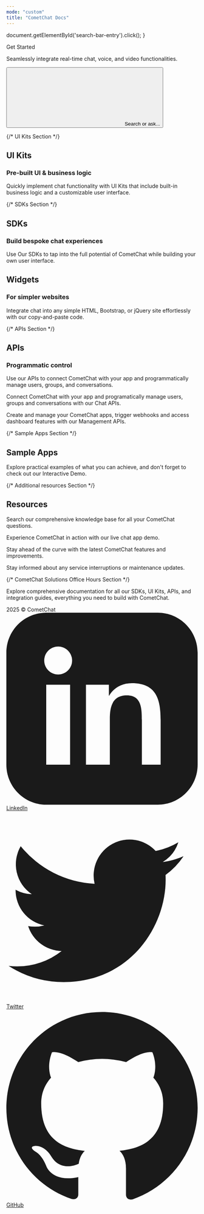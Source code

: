 ```yaml
---
mode: "custom"
title: "CometChat Docs"
---
```


  document.getElementById('search-bar-entry').click();
}

<div className="relative w-full flex items-center justify-center" style={{ height: '20rem', overflow: 'hidden'}}>


<div className="absolute inset-0 bg-primary dark:bg-primary-light" style={{opacity: 0.05 }}></div>
  <div style={{ position: 'absolute', textAlign: 'center', padding: '0 1rem' }}>
    <div
      className="text-gray-900 dark:text-white"
      style={{
       fontWeight: '800',
       fontSize: '2.5rem',
       margin: '0',      
      }}
    >
      Get Started
    </div>
    <p className="mt-4 text-gray-900 dark:text-white" style={{ fontSize: '1rem', fontWeight: '600' , maxWidth: '40rem'}}>Seamlessly integrate real-time chat, voice, and video functionalities.  </p>
    <div className="flex items-center justify-center" style={{ maxWidth: '800px', margin: '0 auto' }}>
    <button
      type="button"
      className="hidden w-full lg:flex items-center text-sm leading-6 py-4 pl-4 pr-4 text-gray-500 rounded-full"
      id="home-search-entry"
      style={{
        marginTop: '2rem',
        maxWidth: '40rem',
        background: '#FFF',
        boxShadow: '0px 1px 4px 0px rgba(8, 9, 10, 0.25), 0px 0px 0px 4px rgba(255, 255, 255, 0.20)',
        cursor: 'pointer',
        textAlign: 'left',
      }}
      onClick={openSearch}
    >
      <svg
        className="h-4 w-4 ml-1.5 flex-none bg-primary hover:bg-gray-600 dark:bg-primary-dark dark:hover:bg-white/70"
        style={{
        marginRight: '0.5rem',
         maskImage:
           'url("https://mintlify.b-cdn.net/v6.5.1/solid/magnifying-glass.svg")',
         maskRepeat: 'no-repeat',
         maskPosition: 'center center',
        }}
      />
      Search or ask...
    </button>
    </div>
  </div>
</div>

{/* UI Kits Section */}

<div
  style={{marginTop: '2rem', marginBottom: '2rem', maxWidth: '70rem', marginLeft: 'auto',
  marginRight: 'auto', paddingLeft: '1.25rem',
  paddingRight: '1.25rem' }}
>

<div className="flex flex-col w-full " style={{ marginTop: '2rem', marginBottom: '0.5rem' }}>

  <h2
    className="text-primary"
    style={{
      fontSize: '2rem',
      fontWeight: '500',
    }}
  >
  UI Kits
  </h2>

  <h3
    className="text-gray-900 dark:text-gray-200"
    style={{
      fontSize: '1.5rem',
      fontWeight: '500',
    }}
  >
  Pre-built UI & business logic
  </h3>

  <p
    className="text-gray-700 dark:text-gray-300"
    style={{
      fontSize: '1.05rem',
      marginBottom: '1rem'
    }}
  >
  Quickly implement chat functionality with UI Kits that include built-in business logic and a customizable user interface.
</p>

</div>

<CardGroup cols={4}>
  <Card
  title="React"
  icon="react"
  iconType="solid"
  href="/docs/ui-kit/react/overview"
  horizontal
/>

<Card
  title="React Native"
  icon="react"
  iconType="solid"
  href="/docs/ui-kit/react-native/overview"
  horizontal
/>

<Card
  title="iOS"
  icon="apple"
  iconType="solid"
  href="/docs/ui-kit/ios/overview"
  horizontal
/>

<Card
  title="Android"
  icon="android"
  iconType="solid"
  href="/docs/ui-kit/android/overview"
  horizontal
/>

<Card
  title="Flutter"
  icon="flutter"
  iconType="solid"
  href="/docs/ui-kit/flutter/overview"
  horizontal
/>

<Card
  title="Angular"
  icon="angular"
  iconType="solid"
  href="/docs/ui-kit/angular/overview"
  horizontal
/>

<Card
  title="Vue"
  icon="vuejs"
  iconType="solid"
  href="/docs/ui-kit/vue/overview"
  horizontal
/>
</CardGroup>

{/* SDKs Section */}

<div className="flex flex-col w-full " style={{ marginTop: '2rem', marginBottom: '0.5rem' }}>
  <h2
    className="text-primary"
    style={{
      fontSize: '2rem',
      fontWeight: '500',
    }}
  >
  SDKs
  </h2>

  <h3
    className="text-gray-900 dark:text-gray-200"
    style={{
      fontSize: '1.5rem',
      fontWeight: '500',
    }}
  >
  Build bespoke chat experiences
  </h3>

  <p
    className="text-gray-700 dark:text-gray-300"
    style={{
      fontSize: '1.05rem',
      marginBottom: '1rem'
    }}
  >
  Use Our SDKs to tap into the full potential of CometChat while building your own user interface.
</p>

</div>

<CardGroup cols={4}>
<Card
  title="JavaScript"
  icon="js"
  iconType="solid"
  href="/docs/sdk/javascript/overview"
  horizontal
/>

<Card
  title="React Native"
  icon="react"
  iconType="solid"
  href="/docs/sdk/react-native/overview"
  horizontal
/>

<Card
  title="iOS"
  icon="apple"
  iconType="solid"
  href="/docs/sdk/ios/overview"
  horizontal
/>

<Card
  title="Android"
  icon="android"
  iconType="solid"
  href="/docs/sdk/android/overview"
  horizontal
/>

<Card
  title="Flutter"
  icon="flutter"
  iconType="solid"
  href="/docs/sdk/flutter/overview"
  horizontal
/>

<Card
  title="Ionic"
  icon="mobile-screen-button"
  iconType="solid"
  href="/docs/sdk/ionic/overview"
  horizontal
/>
</CardGroup>

<div className="flex flex-col w-full " style={{ marginTop: '2rem', marginBottom: '0.5rem' }}>
  <h2
    className="text-primary"
    style={{
      fontSize: '2rem',
      fontWeight: '500',
    }}
  >
  Widgets
  </h2>

  <h3
    className="text-gray-900 dark:text-gray-200"
    style={{
      fontSize: '1.5rem',
      fontWeight: '500',
    }}
  >
  For simpler websites
  </h3>

  <p
    className="text-gray-700 dark:text-gray-300"
    style={{
      fontSize: '1.05rem',
      marginBottom: '1rem'
    }}
  >
  Integrate chat into any simple HTML, Bootstrap, or jQuery site effortlessly with our copy-and-paste code.
</p>

</div>

<CardGroup cols={2}>
  <Card
  title="Wordpress / BuddyPress"
  icon="wordpress"
  iconType="solid"
  href="/docs/widget/wordpress-buddypress"
  horizontal
/>

<Card
  title="HTML / Bootstrap / jQuery"
  icon="html5"
  iconType="solid"
  href="/docs/widget/html-bootstrap-jquery"
  horizontal
/>
</CardGroup>

</div>
 
{/* APIs Section */}

<div
  style={{marginTop: '2rem', marginBottom: '2rem', maxWidth: '70rem', marginLeft: 'auto',
  marginRight: 'auto', paddingLeft: '1.25rem',
  paddingRight: '1.25rem' }}
>


<div className="flex flex-col w-full " style={{ marginTop: '2rem', marginBottom: '0.5rem' }}>
  <h2
    className="text-primary"
    style={{
      fontSize: '2rem',
      fontWeight: '500',
    }}
  >
  APIs
  </h2>

  <h3
    className="text-gray-900 dark:text-gray-200"
    style={{
      fontSize: '1.5rem',
      fontWeight: '500',
    }}
  >
  Programmatic control
  </h3>

  <p
    className="text-gray-700 dark:text-gray-300"
    style={{
      fontSize: '1.05rem',
      marginBottom: '1rem'
    }}
  >
  Use our APIs to connect CometChat with your app and programmatically manage users, groups, and conversations.
</p>

</div>


<CardGroup cols={2}>

<Card
  title="Chat APIs"
  icon="globe"
  iconType="solid" 
  href="/reference/chat-apis" 
  cta="Learn more">
  Connect CometChat with your app and programatically manage users, groups and conversations with our Chat APIs.
</Card>

<Card
  title="Management APIs"
  icon="globe"
  iconType="solid" 
  href="/reference/management-apis" 
  cta="Learn more">
  Create and manage your CometChat apps, trigger webhooks and access dashboard features with our Management APIs.
</Card>

</CardGroup>

</div>
 
{/* Sample Apps Section */}

<div
  style={{marginTop: '2rem', marginBottom: '8rem', maxWidth: '70rem', marginLeft: 'auto',
  marginRight: 'auto', paddingLeft: '1.25rem',
  paddingRight: '1.25rem' }}
>

<div className="flex flex-col w-full " style={{ marginTop: '2rem', marginBottom: '0.5rem' }}>
  <h2
    className="text-primary"
    style={{
      fontSize: '2rem',
      fontWeight: '500',
    }}
  >
  Sample Apps
  </h2>
 
  <p
    className="text-gray-700 dark:text-gray-300"
    style={{
      fontSize: '1.05rem',
      marginBottom: '1rem'
    }}
  >
  Explore practical examples of what you can achieve, and don't forget to check out our Interactive Demo.
</p>


<CardGroup cols={4}>

  <Card 
    title="React Chat App" 
    img="/images/react-image.png" 
    href="https://github.com/cometchat/cometchat-uikit-react" 
    cta="Clone on GitHub"
    arrow="false"
    vertical
  />

<Card
  title="React Native Chat App"
  img="/images/react-native-image.png"
  cta="Clone on GitHub"
  arrow="false"
  href="https://github.com/cometchat/cometchat-uikit-react-native"
  vertical
/>

<Card
  title="iOS Chat App (Swift)"
  img="/images/ios-image.png"
  cta="Clone on GitHub"
  arrow="false"
  href="https://github.com/cometchat/cometchat-sample-app-ios"
  vertical
/>

<Card
  title="Android Chat App (Java)"
  img="/images/android-image.png"
  cta="Clone on GitHub"
  arrow="false"
  href="https://github.com/cometchat/cometchat-sample-app-android-java"
  vertical
/>

</CardGroup>

<CardGroup cols={4}>

<Card
  title="Android Chat App (Kotlin)"
  img="/images/android-image.png"
  cta="Clone on GitHub"
  arrow="false"
  href="https://github.com/cometchat/cometchat-uikit-android"
  vertical
/>

<Card
  title="Flutter Chat App"
  img="/images/flutter-image.png"
  cta="Clone on GitHub"
  arrow="false"
  href="https://github.com/cometchat/cometchat-uikit-flutter"
  vertical
/>

<Card
  title="Angular Chat App"
  img="/images/angular-image.png"
  cta="Clone on GitHub"
  arrow="false"
  href="https://github.com/cometchat/cometchat-sample-app-angular"
  vertical
/>

<Card
  title="Vue Chat App"
  img="/images/vue-image.png"
  cta="Clone on GitHub"
  arrow="false"
  href="https://github.com/cometchat/cometchat-sample-app-vue"
  vertical
/>

</CardGroup>

</div>


{/* Additional resources Section */}

<div
  style={{ marginTop: '2rem', marginBottom: '2rem', maxWidth: '70rem', marginLeft: 'auto',
  marginRight: 'auto' }}
>

<div className="flex flex-col w-full " style={{ marginBottom: '2rem' }}>

  <h2
    className="text-primary"
    style={{
      fontSize: '2rem',
      fontWeight: '500',
    }}
  >
  Resources
  </h2>

</div>

<CardGroup cols={4}>
  
  <Card
  title="Help Center"
  icon="phone"
  iconType="solid"
  href="https://help.cometchat.com/"
  arrow="false"
  cta="Learn more">
  Search our comprehensive knowledge base for all your CometChat questions.
</Card>

<Card
  title="Interactive Demo"
  icon="bolt-lightning"
  iconType="solid"
  href="https://www.cometchat.com/interactive-demo"
  arrow="false"
  cta="Learn more">
  Experience CometChat in action with our live chat app demo.
</Card>

<Card
  title="Product Updates"
  icon="newspaper"
  iconType="solid"
  href="https://updates.cometchat.com/"
  arrow="false"
  cta="Learn more">
  Stay ahead of the curve with the latest CometChat features and improvements.
</Card>

<Card
  title="Status Page"
  icon="signal"
  iconType="solid"
  href="https://status.cometchat.com/"
  arrow="false"
  cta="Learn more">
  Stay informed about any service interruptions or maintenance updates.
</Card>

</CardGroup>

</div>


{/* CometChat Solutions Office Hours Section */}

<div
  style={{ marginTop: '2rem', marginBottom: '2rem', maxWidth: '70rem', marginLeft: 'auto',
  marginRight: 'auto' }}
>

<CardGroup cols={1}>

<Card
  title="CometChat Solutions Office Hours"
  icon="briefcase"
  iconType="solid" 
  href="https://www.cometchat.com/office-hours"
  arrow="false"
  cta="Book your slot">
  Explore comprehensive documentation for all our SDKs, UI Kits, APIs, and integration guides, everything you need to build with CometChat.
</Card>

</CardGroup>

</div>

</div>

<div className="flex flex-col w-full " style={{ marginTop: '1rem', background: 'black' }}>

<div className="bg-black text-gray-400 py-6 px-8 flex flex-col md:flex-row justify-between items-center rounded-t-xl">
  <div className="mb-4 md:mb-0">
    2025 © CometChat
  </div>
  <div className="flex space-x-6 items-center">
    <a href="https://www.linkedin.com/company/cometchat" target="_blank" className="flex items-center space-x-1 hover:text-white">
      <svg xmlns="http://www.w3.org/2000/svg" className="h-5 w-5" fill="currentColor" viewBox="0 0 24 24">
        <path d="M19 0h-14c-2.761 0-5 2.239-5 5v14c0 2.762 2.239 5 5 5h14c2.762 0 5-2.238 5-5v-14c0-2.761-2.238-5-5-5zm-11 19h-3v-10h3v10zm-1.5-11.268c-.966 0-1.75-.784-1.75-1.75s.784-1.75 1.75-1.75 1.75.784 1.75 1.75-.784 1.75-1.75 1.75zm13.5 11.268h-3v-5.604c0-1.337-.026-3.059-1.865-3.059-1.865 0-2.15 1.455-2.15 2.96v5.703h-3v-10h2.881v1.367h.041c.402-.76 1.384-1.561 2.847-1.561 3.044 0 3.606 2.003 3.606 4.609v5.585z"/>
      </svg>
      <span>LinkedIn</span>
    </a>
    <a href="https://x.com/cometchat" target="_blank" className="flex items-center space-x-1 hover:text-white">
      <svg xmlns="http://www.w3.org/2000/svg" className="h-5 w-5" fill="currentColor" viewBox="0 0 24 24">
        <path d="M22.162 5.656c-.793.352-1.645.589-2.54.696a4.468 4.468 0 0 0 1.958-2.46 9.043 9.043 0 0 1-2.845 1.088 4.496 4.496 0 0 0-7.664 4.1 12.758 12.758 0 0 1-9.272-4.7 4.493 4.493 0 0 0 1.393 6.002 4.46 4.46 0 0 1-2.035-.562v.057a4.497 4.497 0 0 0 3.606 4.41 4.503 4.503 0 0 1-2.029.077 4.502 4.502 0 0 0 4.198 3.12 9.01 9.01 0 0 1-5.575 1.922c-.362 0-.721-.021-1.077-.063a12.73 12.73 0 0 0 6.901 2.021c8.282 0 12.808-6.86 12.808-12.808 0-.195-.005-.388-.014-.58a9.152 9.152 0 0 0 2.25-2.336z"/>
      </svg>
      <span>Twitter</span>
    </a>
    <a href="https://github.com/cometchat" target="_blank" className="flex items-center space-x-1 hover:text-white">
      <svg xmlns="http://www.w3.org/2000/svg" className="h-5 w-5" fill="currentColor" viewBox="0 0 24 24">
        <path d="M12 .297c-6.63 0-12 5.373-12 12 0 5.303 3.438 9.8 8.205 11.387.6.113.82-.258.82-.577v-2.17c-3.338.726-4.033-1.416-4.033-1.416-.546-1.387-1.333-1.756-1.333-1.756-1.089-.744.084-.729.084-.729 1.205.084 1.84 1.236 1.84 1.236 1.07 1.835 2.807 1.305 3.495.997.108-.775.418-1.305.76-1.605-2.665-.3-5.467-1.332-5.467-5.932 0-1.31.467-2.382 1.235-3.222-.123-.303-.535-1.523.117-3.176 0 0 1.008-.322 3.3 1.23a11.5 11.5 0 0 1 3.003-.404 11.5 11.5 0 0 1 3.003.404c2.292-1.552 3.298-1.23 3.298-1.23.653 1.653.241 2.873.118 3.176.77.84 1.233 1.912 1.233 3.222 0 4.61-2.807 5.628-5.48 5.922.429.369.813 1.096.813 2.211v3.281c0 .319.218.694.825.576C20.565 22.092 24 17.592 24 12.297c0-6.627-5.373-12-12-12"/>
      </svg>
      <span>GitHub</span>
    </a>
  </div>
</div>

</div>